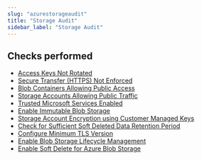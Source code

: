```yaml
---
slug: "azurestorageaudit"
title: "Storage Audit"
sidebar_label: "Storage Audit"
---
```


## Checks performed

- [Access Keys Not Rotated](azurestorageaudit/rules/azure_audit_storageaccount_access_key_not_rotated) 
- [Secure Transfer (HTTPS) Not Enforced](azurestorageaudit/rules/azure_audit_storageaccount_secure_transport_not_enforced) 
- [Blob Containers Allowing Public Access](azurestorageaudit/rules/azure_audit_storageaccount_blob_public_access_allowed) 
- [Storage Accounts Allowing Public Traffic](azurestorageaudit/rules/azure_audit_storageaccount_public_traffic_allowed) 
- [Trusted Microsoft Services Enabled](azurestorageaudit/rules/azure_audit_storageaccount_trusted_microsoft_services_disabled) 
- [Enable Immutable Blob Storage](azurestorageaudit/rules/azure_audit_storageaccount_immutability_policy) 
- [Storage Account Encryption using Customer Managed Keys](azurestorageaudit/rules/azure_audit_storageaccount_cmk_encryption) 
- [Check for Sufficient Soft Deleted Data Retention Period](azurestorageaudit/rules/azure_audit_storageaccount_soft_deleted_data_retention_period) 
- [Configure Minimum TLS Version](azurestorageaudit/rules/azure_audit_storageaccount_min_tls_version) 
- [Enable Blob Storage Lifecycle Management](azurestorageaudit/rules/azure_audit_storageaccount_lifecycle_management_policy) 
- [Enable Soft Delete for Azure Blob Storage](azurestorageaudit/rules/azure_audit_storageaccount_soft_delete_policy_enabled) 

